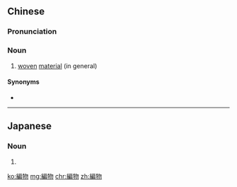 {{also|编物}}
==Chinese==
{{zh-forms|s=编物}}

===Pronunciation===
{{zh-pron
|m=biānwù
|c=pin1 mat6
|cat=n
}}

===Noun===
{{zh-noun}}

# [[woven]] [[material]] (in general)

====Synonyms====
* {{zh-l|織物}}

----

==Japanese==
{{ja-kanjitab|あ|o1=み|もの|yomi=kun}}

===Noun===
{{ja-noun|あみもの}}

# {{alternative form of|編み物|lang=ja}}

[[ko:編物]]
[[mg:編物]]
[[chr:編物]]
[[zh:編物]]